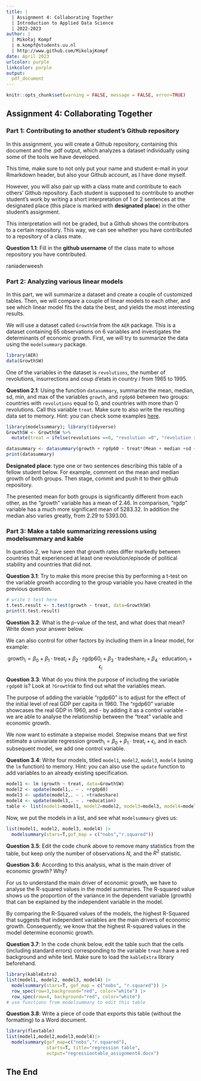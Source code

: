 ```yaml
---
title: | 
  | Assignment 4: Collaborating Together
  | Introduction to Applied Data Science
  | 2022-2023
author: |
  | Mikołaj Kompf
  | m.kompf@students.uu.nl
  | http://www.github.com/MikolajKompf
date: April 2023
urlcolor: purple
linkcolor: purple
output: 
  pdf_document
---
```


```r
knitr::opts_chunk$set(warning = FALSE, message = FALSE, error=TRUE)
```

## Assignment 4: Collaborating Together 

### Part 1: Contributing to another student's Github repository

In this assignment, you will create a Github repository, containing this document and the .pdf output, which analyzes a dataset individually using some of the tools we have developed. 

This time, make sure to not only put your name and student e-mail in your Rmarkdown header, but also your Github account, as I have done myself. 

However, you will also pair up with a class mate and contribute to each others' Github repository. Each student is supposed to contribute to another student's work by writing a short interpretation of 1 or 2 sentences at the designated place (this place is marked with **designated place**) in the other student's assignment. 

This interpretation will not be graded, but a Github shows the contributors to a certain repository. This way, we can see whether you have contributed to a repository of a class mate. 

**Question 1.1**: Fill in the __github username__ of the class mate to whose repository you have contributed. 

raniaderweesh

### Part 2: Analyzing various linear models

In this part, we will summarize a dataset and create a couple of customized tables. Then, we will compare a couple of linear models to each other, and see which linear model fits the data the best, and yields the most interesting results.

We will use a dataset called `GrowthSW` from the `AER` package. This is a dataset containing 65 observations on 6 variables and investigates the determinants of economic growth. First, we will try to summarize the data using the `modelsummary` package. 

```r
library(AER)
data(GrowthSW)
```

One of the variables in the dataset is `revolutions`, the number of revolutions, insurrections and coup d'etats in country $i$ from 1965 to 1995.

**Question 2.1**: Using the function `datasummary`, summarize the mean, median, sd, min, and max of the variables `growth`, and `rgdp60` between two groups: countries with `revolutions` equal to 0, and countries with more than 0 revolutions. Call this variable `treat`. Make sure to also write the resulting data set to memory. Hint: you can check some examples [here](https://vincentarelbundock.github.io/modelsummary/articles/datasummary.html#datasummary).

```r
library(modelsummary); library(tidyverse)
GrowthSW <- GrowthSW %>% 
  mutate(treat = ifelse(revolutions ==0, "revolution =0", "revolution > 0"))

datasummary <- datasummary(growth + rgdp60 ~ treat*(Mean + median +sd + min + max), data = GrowthSW)
print(datasummary)

```

**Designated place**: type one or two sentences describing this table of a fellow student below. For example, comment on the mean and median growth of both groups. Then stage, commit and push it to their github repository. 

The presented mean for both groups is significantly different from each other, as the "growth" variable has a mean of 2.46. In comparison, "rgdp" variable has a much more significant mean of 5283.32. In addition the median also varies greatly, from 2.29 to 5393.00.


### Part 3: Make a table summarizing reressions using modelsummary and kable

In question 2, we have seen that growth rates differ markedly between countries that experienced at least one revolution/episode of political stability and countries that did not. 

**Question 3.1**: Try to make this more precise this by performing a t-test on the variable growth according to the group variable you have created in the previous question. 

```r
# write t test here
t.test.result <- t.test(growth ~ treat, data=GrowthSW)
print(t.test.result)
```

**Question 3.2**: What is the $p$-value of the test, and what does that mean? Write down your answer below.


We can also control for other factors by including them in a linear model, for example:

$$
\text{growth}_i = \beta_0 + \beta_1 \cdot \text{treat}_i + \beta_2 \cdot \text{rgdp60}_i + \beta_3 \cdot \text{tradeshare}_i + \beta_4 \cdot \text{education}_i + \epsilon_i
$$

**Question 3.3**: What do you think the purpose of including the variable `rgdp60` is? Look at `?GrowthSW` to find out what the variables mean. 

The purpose of adding the variable "rgdp60" is to adjust for the effect of the initial level of real GDP per capita in 1960. The "rgdp60" variable showcases the real GDP in 1960, and - by adding it as a control variable - we are able to analyse the relationship between the "treat" variable and economic growth. 

We now want to estimate a stepwise model. Stepwise means that we first estimate a univariate regression $\text{growth}_i = \beta_0 + \beta_1 \cdot \text{treat}_i + \epsilon_i$, and in each subsequent model, we add one control variable. 

**Question 3.4**: Write four models, titled `model1`, `model2`, `model3`, `model4` (using the `lm` function) to memory. Hint: you can also use the `update` function to add variables to an already existing specification.

```r
model1 <- lm (growth ~ treat, data=GrowthSW)
model2 <- update(model1,. ~ . +rgdp60)
model3 <- update(model2,. ~ . +tradeshare)
model4 <- update(model3,. ~ . +education)
table <- list(model1=model1, model2=model2, model3=model3, model4=model4)
```

Now, we put the models in a list, and see what `modelsummary` gives us:

```r
list(model1, model2, model3, model4) |>
  modelsummary(stars=T,gof_map = c("nobs","r.squared")) 

```

**Question 3.5**: Edit the code chunk above to remove many statistics from the table, but keep only the number of observations $N$, and the $R^2$ statistic. 

**Question 3.6**: According to this analysis, what is the main driver of economic growth? Why?

For us to understand the main driver of economic growth, we have to analyse the R-squared values in the model summaries. The R-squared value shows us the proportion of the variance in the dependent variable (growth) that can be explained by the independent variable in the model. 

By comparing the R-Squared values of the models, the highest R-Squared that suggests that independent variables are the main drivers of economic growth. Consequently, we know that the highest R-squared values in the model determine economic growth.  

**Question 3.7**: In the code chunk below, edit the table such that the cells (including standard errors) corresponding to the variable `treat` have a red background and white text. Make sure to load the `kableExtra` library beforehand.

```r
library(kableExtra)
list(model1, model2, model3, model4) |>
  modelsummary(stars=T, gof_map = c("nobs", "r.squared")) |>
  row_spec(row=3,background="red", color="white") |>
  row_spec(row=4, background="red", color="white")
# use functions from modelsummary to edit this table
```

**Question 3.8**: Write a piece of code that exports this table (without the formatting) to a Word document. 

```r
library(flextable)
list(model1,model2,model3,model4)|>
  modelsummary(gof_map=c("nobs","r.squared"),
               starts=T, title="regression table",
               output="regressiontable_assignment4.docx")
```

## The End
